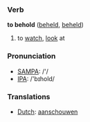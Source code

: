 === Verb ===

'''to behold''' ([[beheld]], [[beheld]])

# to [[watch]], [[look]] at

=== Pronunciation ===
*[[w:SAMPA|SAMPA]]: /'/
*[[w:IPA|IPA]]: /'bɪhold/

=== Translations ===
*[[Dutch]]: [[aanschouwen]]